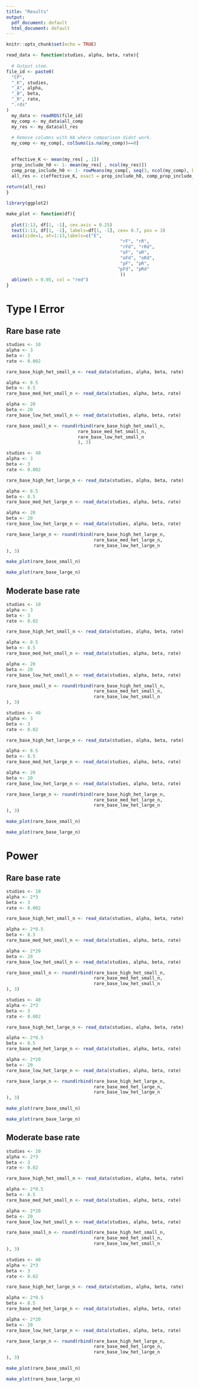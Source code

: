 ```yaml
---
title: "Results"
output:
  pdf_document: default
  html_document: default
---
```


```r
knitr::opts_chunk$set(echo = TRUE)
```

```r
read_data <- function(studies, alpha, beta, rate){
   
  # Output stem.
file_id <- paste0(
  "CP",
  "_K", studies,
  "_A", alpha,
  "_B", beta,
  "_R", rate,
  ".rds"
)
  my_data <- readRDS(file_id)
  my_comp <- my_data$all_comp
  my_res <- my_data$all_res
  
  # Remove columns with NA where comparison didnt work.
  my_comp <- my_comp[, colSums(is.na(my_comp))==0]
 

  effective_K <- mean(my_res[ , 1])
  prop_include_h0 <- 1- mean(my_res[ , ncol(my_res)])
  comp_prop_include_h0 <- 1- rowMeans(my_comp[, seq(3, ncol(my_comp), by = 3)])
  all_res <- c(effective_K, exact = prop_include_h0, comp_prop_include_h0)
  
return(all_res)
}

library(ggplot2)

make_plot <- function(df){
  
  plot(1:13, df[1, -1], cex.axis = 0.25)
  text(1:13, df[1, -1], labels=df[1, -1], cex= 0.7, pos = 3)
  axis(side=1, at=1:13,labels=c("E", 
                                           "rF", "rR",
                                           "rFd", "rRd",
                                           "oF", "oR",
                                           "oFd", "oRd",
                                           "pF", "pR",
                                          "pFd", "pRd"
                                           ))
  abline(h = 0.05, col = "red")
}
```

# Type I Error

## Rare base rate

```r
studies <- 10
alpha <- 3
beta <- 3
rate <- 0.002

rare_base_high_het_small_n <- read_data(studies, alpha, beta, rate)

alpha <- 8.5
beta <- 8.5
rare_base_med_het_small_n <- read_data(studies, alpha, beta, rate)

alpha <- 20
beta <- 20
rare_base_low_het_small_n <- read_data(studies, alpha, beta, rate)

rare_base_small_n <- round(rbind(rare_base_high_het_small_n,
                           rare_base_med_het_small_n,
                           rare_base_low_het_small_n 
                           ), 3)


```


```r
studies <- 40
alpha <- 3
beta <- 3
rate <- 0.002

rare_base_high_het_large_n <- read_data(studies, alpha, beta, rate)

alpha <- 8.5
beta <- 8.5
rare_base_med_het_large_n <- read_data(studies, alpha, beta, rate)

alpha <- 20
beta <- 20
rare_base_low_het_large_n <- read_data(studies, alpha, beta, rate)

rare_base_large_n <- round(rbind(rare_base_high_het_large_n,
                                 rare_base_med_het_large_n,
                                 rare_base_low_het_large_n 
), 3)
```

```r
make_plot(rare_base_small_n)
```


```r
make_plot(rare_base_large_n)
```

\newpage

## Moderate base rate

```r
studies <- 10
alpha <- 3
beta <- 3
rate <- 0.02

rare_base_high_het_small_n <- read_data(studies, alpha, beta, rate)

alpha <- 8.5
beta <- 8.5
rare_base_med_het_small_n <- read_data(studies, alpha, beta, rate)

alpha <- 20
beta <- 20
rare_base_low_het_small_n <- read_data(studies, alpha, beta, rate)

rare_base_small_n <- round(rbind(rare_base_high_het_small_n,
                                 rare_base_med_het_small_n,
                                 rare_base_low_het_small_n 
), 3)
```


```r
studies <- 40
alpha <- 3
beta <- 3
rate <- 0.02

rare_base_high_het_large_n <- read_data(studies, alpha, beta, rate)

alpha <- 8.5
beta <- 8.5
rare_base_med_het_large_n <- read_data(studies, alpha, beta, rate)

alpha <- 20
beta <- 20
rare_base_low_het_large_n <- read_data(studies, alpha, beta, rate)

rare_base_large_n <- round(rbind(rare_base_high_het_large_n,
                                 rare_base_med_het_large_n,
                                 rare_base_low_het_large_n 
), 3)

```


```r
make_plot(rare_base_small_n)
```


```r
make_plot(rare_base_large_n)
```

\newpage
# Power

## Rare base rate

```r
studies <- 10
alpha <- 2*3
beta <- 3
rate <- 0.002

rare_base_high_het_small_n <- read_data(studies, alpha, beta, rate)

alpha <- 2*8.5
beta <- 8.5
rare_base_med_het_small_n <- read_data(studies, alpha, beta, rate)

alpha <- 2*20
beta <- 20
rare_base_low_het_small_n <- read_data(studies, alpha, beta, rate)

rare_base_small_n <- round(rbind(rare_base_high_het_small_n,
                                 rare_base_med_het_small_n,
                                 rare_base_low_het_small_n 
), 3)
```


```r
studies <- 40
alpha <- 2*3
beta <- 3
rate <- 0.002

rare_base_high_het_large_n <- read_data(studies, alpha, beta, rate)

alpha <- 2*8.5
beta <- 8.5
rare_base_med_het_large_n <- read_data(studies, alpha, beta, rate)

alpha <- 2*20
beta <- 20
rare_base_low_het_large_n <- read_data(studies, alpha, beta, rate)

rare_base_large_n <- round(rbind(rare_base_high_het_large_n,
                                 rare_base_med_het_large_n,
                                 rare_base_low_het_large_n 
), 3)
```


```r
make_plot(rare_base_small_n)
```


```r
make_plot(rare_base_large_n)
```

\newpage
## Moderate base rate

```r
studies <- 10
alpha <- 2*3
beta <- 3
rate <- 0.02

rare_base_high_het_small_n <- read_data(studies, alpha, beta, rate)

alpha <- 2*8.5
beta <- 8.5
rare_base_med_het_small_n <- read_data(studies, alpha, beta, rate)

alpha <- 2*20
beta <- 20
rare_base_low_het_small_n <- read_data(studies, alpha, beta, rate)

rare_base_small_n <- round(rbind(rare_base_high_het_small_n,
                                 rare_base_med_het_small_n,
                                 rare_base_low_het_small_n 
), 3)
```


```r
studies <- 40
alpha <- 2*3
beta <- 3
rate <- 0.02

rare_base_high_het_large_n <- read_data(studies, alpha, beta, rate)

alpha <- 2*8.5
beta <- 8.5
rare_base_med_het_large_n <- read_data(studies, alpha, beta, rate)

alpha <- 2*20
beta <- 20
rare_base_low_het_large_n <- read_data(studies, alpha, beta, rate)

rare_base_large_n <- round(rbind(rare_base_high_het_large_n,
                                 rare_base_med_het_large_n,
                                 rare_base_low_het_large_n 
), 3)

```

```r
make_plot(rare_base_small_n)
```


```r
make_plot(rare_base_large_n)
```
